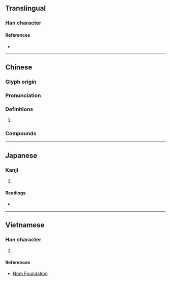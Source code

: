 {{character info/new}}
==Translingual==

===Han character===
{{Han char|rn=32|rad=土|as=03|sn=6|four=48117|canj=GON|ids=⿰土乞}}

====References====
* {{Han ref|kx=0223.120|dkj=04883|dj=0456.020|hdz=10419.090|uh=572A|ud=22314|bh=C9C9|bd=51657}}

----

==Chinese==
{{zh-forms}}

===Glyph origin===
{{Han etym}}

===Pronunciation===
{{zh-pron
|m=gē
|c=ngat6,gat6
|mc=y
|oc=y
|cat=
}}

===Definitions===
{{zh-hanzi}}

# {{rfdef|zh}}

===Compounds===
{{zh-der|圪壋店|紅圪墶}}

----

==Japanese==

===Kanji===
{{ja-kanji|grade=|rs=土03}}

# {{rfdef|ja|sort=土03}}

====Readings====
* {{ja-readings|on=[[ぎつ]] (gitsu), [[ぎち]] (gichi), [[ごち]] (gochi), [[いつ]] (itsu), [[おち]] (ochi)|kun=}}

----

==Vietnamese==

===Han character===
{{vi-hantu|[[ngật]]|rs=土03}}

# {{rfdef|vi|sort=土03}}

====References====
* [http://nomfoundation.org/common/nom_details.php?codepoint=572a Nom Foundation]